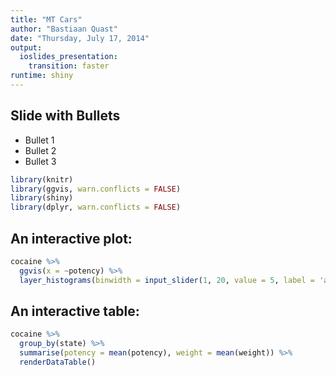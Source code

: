 ```yaml
---
title: "MT Cars"
author: "Bastiaan Quast"
date: "Thursday, July 17, 2014"
output:
  ioslides_presentation:
    transition: faster
runtime: shiny
---
```


## Slide with Bullets

- Bullet 1
- Bullet 2
- Bullet 3

```r
library(knitr)
library(ggvis, warn.conflicts = FALSE)
library(shiny)
library(dplyr, warn.conflicts = FALSE)
```

## An interactive plot:

```r
cocaine %>%
  ggvis(x = ~potency) %>%
  layer_histograms(binwidth = input_slider(1, 20, value = 5, label = 'adjust the binwidth'))  
```


## An interactive table:

```r
cocaine %>%
  group_by(state) %>%
  summarise(potency = mean(potency), weight = mean(weight)) %>%
  renderDataTable()
```